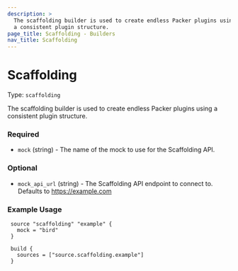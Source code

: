 ```yaml
---
description: >
  The scaffolding builder is used to create endless Packer plugins using
  a consistent plugin structure.
page_title: Scaffolding - Builders
nav_title: Scaffolding
---
```


# Scaffolding

Type: `scaffolding`

<!--
  Include a short description about the builder. This is a good place
  to call out what the builder does, and any requirements for the given
  builder environment. See https://www.packer.io/docs/builders/null
-->

The scaffolding builder is used to create endless Packer plugins using
a consistent plugin structure.


<!-- Builder Configuration Fields -->

### Required

- `mock` (string) - The name of the mock to use for the Scaffolding API.


<!--
  Optional Configuration Fields

  Configuration options that are not required or have reasonable defaults
  should be listed under the optionals section. Defaults values should be
  noted in the description of the field
-->

### Optional

- `mock_api_url` (string) - The Scaffolding API endpoint to connect to.
  Defaults to https://example.com



<!--
  A basic example on the usage of the builder. Multiple examples
  can be provided to highlight various build configurations.

-->
### Example Usage


```hcl
 source "scaffolding" "example" {
   mock = "bird"
 }

 build {
   sources = ["source.scaffolding.example"]
 }
```


